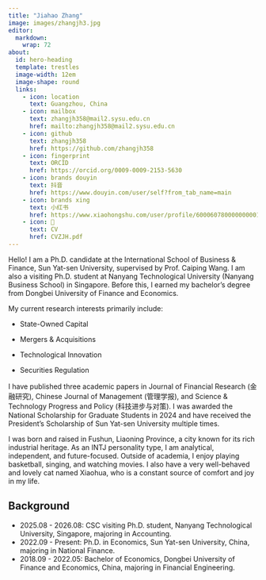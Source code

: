 ```yaml
---
title: "Jiahao Zhang"
image: images/zhangjh3.jpg
editor: 
  markdown: 
    wrap: 72
about:
  id: hero-heading
  template: trestles
  image-width: 12em
  image-shape: round
  links:
    - icon: location
      text: Guangzhou, China
    - icon: mailbox
      text: zhangjh358@mail2.sysu.edu.cn
      href: mailto:zhangjh358@mail2.sysu.edu.cn
    - icon: github
      text: zhangjh358
      href: https://github.com/zhangjh358
    - icon: fingerprint
      text: ORCID
      href: https://orcid.org/0009-0009-2153-5630
    - icon: brands douyin
      text: 抖音
      href: https://www.douyin.com/user/self?from_tab_name=main
    - icon: brands xing
      text: 小红书
      href: https://www.xiaohongshu.com/user/profile/600060780000000001005d2e
    - icon: 📝
      text: CV
      href: CVZJH.pdf  
---
```


::: {#hero-heading}

Hello! I am a Ph.D. candidate at the International School of Business & Finance, Sun Yat-sen University, supervised by Prof. Caiping Wang. I am also a visiting Ph.D. student at Nanyang Technological University (Nanyang Business School) in Singapore. Before this, I earned my bachelor's degree from Dongbei University of Finance and Economics.

My current research interests primarily include:

- State-Owned Capital

- Mergers & Acquisitions

- Technological Innovation

- Securities Regulation

I have published three academic papers in Journal of Financial Research (金融研究), Chinese Journal of Management (管理学报), and Science & Technology Progress and Policy (科技进步与对策). I was awarded the National Scholarship for Graduate Students in 2024 and have received the President’s Scholarship of Sun Yat-sen University multiple times.

I was born and raised in Fushun, Liaoning Province, a city known for its rich industrial heritage. As an INTJ personality type, I am analytical, independent, and future-focused. Outside of academia, I enjoy playing basketball, singing, and watching movies. I also have a very well-behaved and lovely cat named Xiaohua, who is a constant source of comfort and joy in my life.


## Background

- 2025.08 - 2026.08: CSC visiting Ph.D. student, Nanyang Technological University, Singapore, majoring in Accounting.
- 2022.09 - Present: Ph.D. in Economics, Sun Yat-sen University, China, majoring in National Finance.
- 2018.09 - 2022.05: Bachelor of Economics, Dongbei University of Finance and Economics, China, majoring in Financial Engineering.

:::
